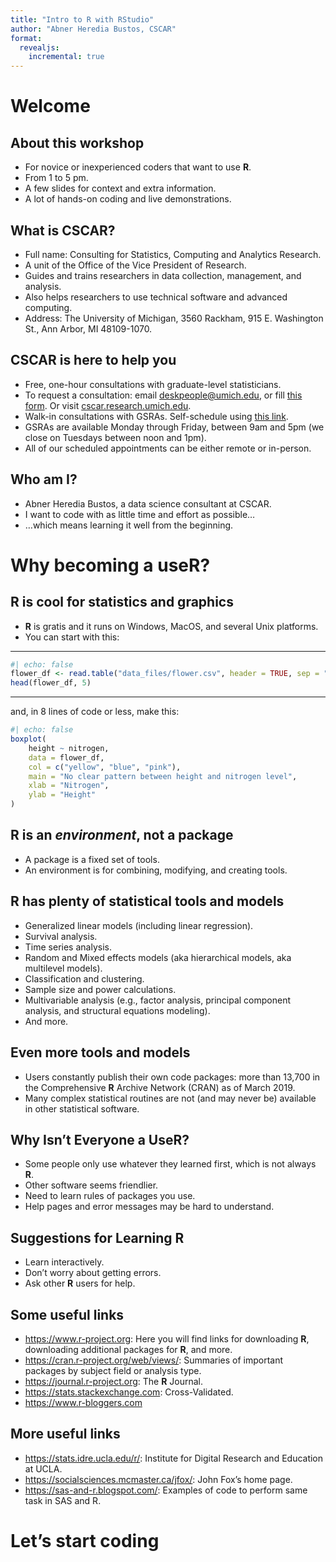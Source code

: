 ```yaml
---
title: "Intro to R with RStudio"
author: "Abner Heredia Bustos, CSCAR"
format:
  revealjs:
    incremental: true
---
```


# Welcome

## About this workshop

+ For novice or inexperienced coders that want to use **R**.
+ From 1 to 5 pm.
+ A few slides for context and extra information.
+ A lot of hands-on coding and live demonstrations.

## What is CSCAR?

+ Full name: Consulting for Statistics, Computing and Analytics Research.
+ A unit of the Office of the Vice President of Research.
+ Guides and trains researchers in data collection, management, and analysis.
+ Also helps researchers to use technical software and advanced computing.
+ Address: The University of Michigan, 3560 Rackham, 915 E. Washington St., Ann Arbor, MI 48109-1070.

## CSCAR is here to help you

+ Free, one-hour consultations with graduate-level statisticians.
+ To request a consultation: email <deskpeople@umich.edu>, or fill [this form](https://docs.google.com/forms/d/e/1FAIpQLSei-twcjFkoobUrVwSQTmSxdKKEc1Ub8w5LHmeIZUmTV1wmIg/viewform?pli=1). Or visit [cscar.research.umich.edu](cscar.research.umich.edu).
+ Walk-in consultations with GSRAs. Self-schedule using [this link](https://calendar.google.com/calendar/u/0/selfsched?sstoken=UUMyTFpCR1RXbmhYfGRlZmF1bHR8ZWNjNGJlMWZlYTA4ZWE5NzYzNmNkNzgyZjUyZDYxNDg). 
+ GSRAs are available Monday through Friday, between 9am and 5pm (we close on Tuesdays between noon and 1pm). 
+ All of our scheduled appointments can be either remote or in-person.

## Who am I?

+ Abner Heredia Bustos, a data science consultant at CSCAR.
+ I want to code with as little time and effort as possible...
+ ...which means learning it well from the beginning.

# Why becoming a useR? 

## R is cool for statistics and graphics

+ **R** is gratis and it runs on Windows, MacOS, and several Unix platforms. 
+ You can start with this:

---

```r
#| echo: false
flower_df <- read.table("data_files/flower.csv", header = TRUE, sep = ",")
head(flower_df, 5)
```

---

and, in 8 lines of code or less, make this:
```r
#| echo: false
boxplot(
    height ~ nitrogen,
    data = flower_df, 
    col = c("yellow", "blue", "pink"),
    main = "No clear pattern between height and nitrogen level",
    xlab = "Nitrogen",
    ylab = "Height"
)
```

## R is an *environment*, not a package

+ A package is a fixed set of tools. 
+ An environment is for combining, modifying, and creating tools.

## R has plenty of statistical tools and models

+ Generalized linear models (including linear regression).
+ Survival analysis.
+ Time series analysis.
+ Random and Mixed effects models (aka hierarchical models, aka multilevel
    models).
+ Classification and clustering.
+ Sample size and power calculations.
+ Multivariable analysis (e.g., factor analysis, principal component analysis, and structural equations modeling).
+ And more.

## Even more tools and models

+ Users constantly publish their own code packages: more than 13,700 in the Comprehensive **R** Archive Network (CRAN) as of March 2019.
+ Many complex statistical routines are not (and may never be) available in other statistical software.

## Why Isn't Everyone a Use**R**?

+ Some people only use whatever they learned first, which is not always **R**.
+ Other software seems friendlier.
+ Need to learn rules of packages you use.
+ Help pages and error messages may be hard to understand.

## Suggestions for Learning **R**

+ Learn interactively.
+ Don't worry about getting errors.
+ Ask other **R** users for help.

## Some useful links

::: {.nonincremental}

-   <https://www.r-project.org>: Here you will find links for downloading **R**,
    downloading additional packages for **R**, and more.
-   <https://cran.r-project.org/web/views/>: Summaries of important packages         by subject field or analysis type.
-   <https://journal.r-project.org>: The **R** Journal.
-   <https://stats.stackexchange.com>: Cross-Validated.
-   <https://www.r-bloggers.com>
    
:::

## More useful links

::: {.nonincremental}

-   <https://stats.idre.ucla.edu/r/>: Institute for Digital Research and
    Education at UCLA.
-   <https://socialsciences.mcmaster.ca/jfox/>: John Fox's home page.
-   <https://sas-and-r.blogspot.com/>: Examples of code to perform same task
    in SAS and R.
    
:::

# Let's start coding





